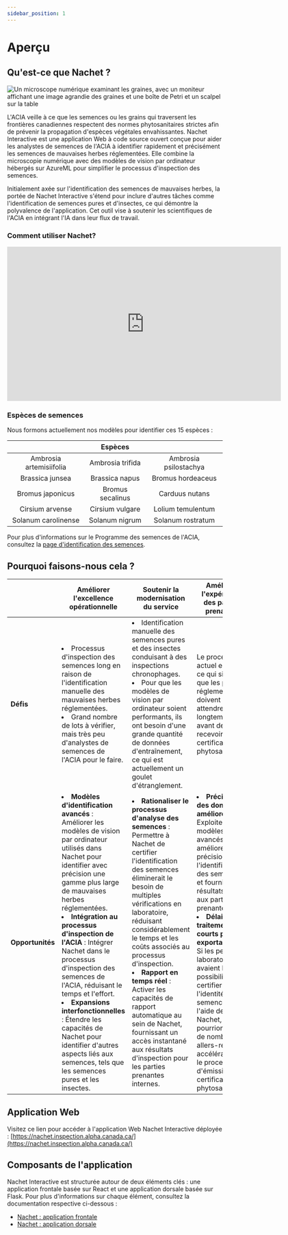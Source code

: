 ```yaml
---
sidebar_position: 1
---
```

# Aperçu

## Qu'est-ce que Nachet ?

![Un microscope numérique examinant les graines, avec un moniteur
affichant une image agrandie des graines et une boîte de Petri et un scalpel sur
la table](/img/nachet-img/nachet-1.png)

L'ACIA veille à ce que les semences ou les grains qui traversent les frontières
canadiennes respectent des normes phytosanitaires strictes afin de prévenir la
propagation d'espèces végétales envahissantes. Nachet Interactive est une
application Web à code source ouvert conçue pour aider les analystes de semences
de l'ACIA à identifier rapidement et précisément les semences de mauvaises
herbes réglementées. Elle combine la microscopie numérique avec des modèles de
vision par ordinateur hébergés sur AzureML pour simplifier le processus
d'inspection des semences.

Initialement axée sur l'identification des semences de mauvaises herbes, la
portée de Nachet Interactive s'étend pour inclure d'autres tâches comme
l'identification de semences pures et d'insectes, ce qui démontre la polyvalence
de l'application. Cet outil vise à soutenir les scientifiques de l'ACIA en
intégrant l'IA dans leur flux de travail.

### Comment utiliser Nachet?

<iframe src="https://136gc.sharepoint.com/sites/cfia-ai-lab/_layouts/15/embed.aspx?UniqueId=a5cf416a-5984-4cda-9e07-519f26a8274b&embed=%7B%22hvm%22%3Atrue%2C%22ust%22%3Atrue%7D&referrer=StreamWebApp&referrerScenario=EmbedDialog.Create" width="640" height="360" frameborder="0" scrolling="no" allowfullscreen title="HowToUseNachet(FRENCH).mp4"></iframe>

### Espèces de semences

Nous formons actuellement nos modèles pour identifier ces 15 espèces :

| | **Espèces** | |
|:--:|:--:| :--:|
| Ambrosia artemisiifolia  | Ambrosia trifida |  Ambrosia psilostachya |
| Brassica junsea | Brassica napus | Bromus hordeaceus |
| Bromus japonicus | Bromus secalinus | Carduus nutans |
| Cirsium arvense | Cirsium vulgare | Lolium temulentum |
| Solanum carolinense | Solanum nigrum | Solanum rostratum |

Pour plus d'informations sur le Programme des semences de l'ACIA, consultez la
[page d'identification des
semences](https://inspection.canada.ca/fr/protection-vegetaux/semences/analyse-semences-designation-categorie/identification-semences).

## Pourquoi faisons-nous cela ?

|                     | **Améliorer l'excellence opérationnelle** | **Soutenir la modernisation du service** | **Améliorer l'expérience des parties prenantes** |
|---------------------|-------------------------------------------|---------------------------------------------|-------------------------------------------------|
| **Défis**           | <li>Processus d'inspection des semences long en raison de l'identification manuelle des mauvaises herbes réglementées.</li> <li>Grand nombre de lots à vérifier, mais très peu d'analystes de semences de l'ACIA pour le faire.</li> | <li>Identification manuelle des semences pures et des insectes conduisant à des inspections chronophages.</li> <li>Pour que les modèles de vision par ordinateur soient performants, ils ont besoin d'une grande quantité de données d'entraînement, ce qui est actuellement un goulet d'étranglement.</li> | Le processus actuel est long, ce qui signifie que les parties réglementées doivent attendre longtemps avant de recevoir leur certificat phytosanitaire. |
| **Opportunités**    | <li>**Modèles d'identification avancés** : Améliorer les modèles de vision par ordinateur utilisés dans Nachet pour identifier avec précision une gamme plus large de mauvaises herbes réglementées.</li><li>**Intégration au processus d'inspection de l'ACIA** : Intégrer Nachet dans le processus d'inspection des semences de l'ACIA, réduisant le temps et l'effort.</li><li>**Expansions interfonctionnelles** : Étendre les capacités de Nachet pour identifier d'autres aspects liés aux semences, tels que les semences pures et les insectes.</li> | <li>**Rationaliser le processus d'analyse des semences** : Permettre à Nachet de certifier l'identification des semences éliminerait le besoin de multiples vérifications en laboratoire, réduisant considérablement le temps et les coûts associés au processus d'inspection.</li> <li>**Rapport en temps réel** : Activer les capacités de rapport automatique au sein de Nachet, fournissant un accès instantané aux résultats d'inspection pour les parties prenantes internes.</li> | <li>**Précision des données améliorée** : Exploiter des modèles d'IA avancés pour améliorer la précision de l'identification des semences et fournir des résultats fiables aux parties prenantes.</li> <li>**Délais de traitement plus courts pour les exportateurs :** Si les petits laboratoires avaient la possibilité de certifier l'identité des semences à l'aide de Nachet, nous pourrions éviter de nombreux allers-retours, accélérant ainsi le processus d'émission de certificats phytosanitaires.</li> |

## Application Web

Visitez ce lien pour accéder à l'application Web Nachet Interactive déployée :
[https://nachet.inspection.alpha.canada.ca/](https://nachet.inspection.alpha.canada.ca/)

## Composants de l'application

Nachet Interactive est structurée autour de deux éléments clés : une application
frontale basée sur React et une application dorsale basée sur Flask. Pour plus
d'informations sur chaque élément, consultez la documentation respective
ci-dessous :

* [Nachet : application frontale](https://github.com/ai-cfia/nachet-frontend)
* [Nachet : application dorsale](https://github.com/ai-cfia/nachet-backend)
